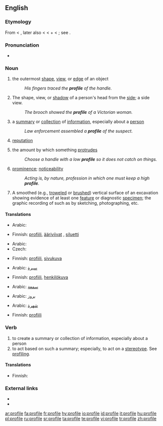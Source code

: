 ==English==
{{wikipedia}}

===Etymology===
From {{etyl|fr}} {{term|profil||a progile}} < {{etyl|it}} {{term|profilo||a border}}, later also {{term|proffilo||a side-face, profile}} < {{term|pro-|lang=it}} < {{etyl|la}} {{term|pro||before}} + {{term|filo||lang=it|a line, stroke, thread}} < {{etyl|la}} {{term|filum||a thread}}; see {{term|file}}.

===Pronunciation===
* {{IPA|/profaɪlə/}}

===Noun===
{{en-noun|profiles|-}}

# {{countable}} the outermost [[shape]], [[view]], or [[edge]] of an object
#: ''His fingers traced the '''profile''' of the handle.''
# {{countable}} The shape, view, or [[shadow]] of a person's head from the [[side]]; a side view.
#: ''The brooch showed the '''profile''' of a Victorian woman.''
# {{countable}} a [[summary]] or [[collection]] of [[information]], especially about a [[person]]
#: ''Law enforcement assembled a '''profile''' of the suspect.''
# {{uncountable}} [[reputation]]
# {{uncountable}} the amount by which something [[protrude]]s
#: ''Choose a handle with a low '''profile''' so it does not catch on things.''
# {{uncountable}} [[prominence]]; [[noticeability]]
#: ''Acting is, by nature, profession in which one must keep a high '''profile'''.''
# {{archeology}} A smoothed (e.g., [[troweled]] or [[brushed]]) vertical surface of an excavation showing evidence of at least one [[feature]] or diagnostic [[specimen]]; the graphic recording of such as by sketching, photographing, etc.

====Translations====
{{trans-top|the outermost shape, view, or edge of an object}}
* Arabic: {{t-|ar|حد|alt=الحدود الخارجية|sc=Arab}}
{{trans-mid}}
* Finnish: [[profiili]], [[ääriviivat]] {{p}}, [[siluetti]]
{{trans-bottom}}

{{trans-top|the shape, view, or shadow of a person's head from the side}}
* Arabic: {{t-|ar|صورة|alt=صورة جانبية|sc=Arab}}
* Czech: {{t-|cs|profil|m}}
{{trans-mid}}
* Finnish: [[profiili]], [[sivukuva]]
{{trans-bottom}}

{{trans-top|a summary or collection of information, especially about a person}}
* Arabic: [[سيرة]]
{{trans-mid}}
* Finnish: [[profiili]], [[henkilökuva]]
{{trans-bottom}}

{{trans-top|reputation}}
* Arabic: [[سمعة]]
{{trans-mid}}
{{trans-bottom}}

{{trans-top|the amount by which something protrudes}}
* Arabic: [[بروز]]
{{trans-mid}}
{{trans-bottom}}

{{trans-top|prominence; noticeability}}
* Arabic: [[شهرة]]
{{trans-mid}}
* Finnish: [[profiili]]
{{trans-bottom}}

===Verb===
{{en-verb|profil|ing}}

# to create a summary or collection of information, especially about a person
# to act based on such a summary; especially, to act on a [[stereotype]].  See [[profiling]].

====Translations====
{{trans-top|to create a summary or collection of information}}
* Finnish: {{t-|fi|profiloida}}
{{trans-mid}}
{{trans-bottom}}

{{trans-top|to act based on such a summary; especially, to act on a stereotype}}
{{trans-mid}}
{{trans-bottom}}

===External links===
* {{R:Webster 1913}}
* {{R:Century 1911}}

[[ar:profile]]
[[fa:profile]]
[[fr:profile]]
[[hy:profile]]
[[io:profile]]
[[id:profile]]
[[it:profile]]
[[hu:profile]]
[[pl:profile]]
[[ru:profile]]
[[sr:profile]]
[[ta:profile]]
[[te:profile]]
[[vi:profile]]
[[tr:profile]]
[[zh:profile]]